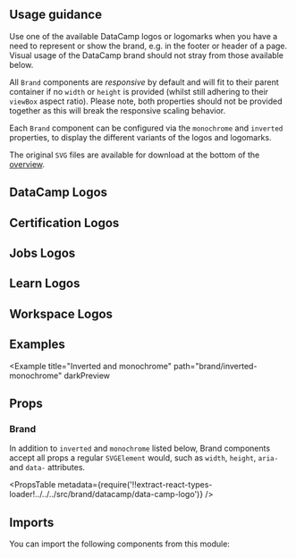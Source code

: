 


<Layout title="Brand" description="A selection of logos and logomarks associated with the DataCamp brand">

## Usage guidance

Use one of the available DataCamp logos or logomarks when you have a need to represent or show the brand, e.g. in the footer or header of a page. Visual usage of the DataCamp brand should not stray from those available below.

All `Brand` components are _responsive_ by default and will fit to their parent container if no `width` or `height` is provided (whilst still adhering to their `viewBox` aspect ratio). Please note, both properties should not be provided together as this will break the responsive scaling behavior.

Each `Brand` component can be configured via the `monochrome` and `inverted` properties, to display the different variants of the logos and logomarks.

The original `SVG` files are available for download at the bottom of the [overview](#available-datacamp-logos).

## DataCamp Logos

<BrandGrid brandType="DataCamp" />

## Certification Logos

<BrandGrid brandType="Certification" />

## Jobs Logos

<BrandGrid brandType="Jobs" />

## Learn Logos

<BrandGrid brandType="Learn" />

## Workspace Logos

<BrandGrid brandType="Workspace" />

## Examples

<Example title="Basic usage" path="brand/basic-usage">
  <BasicUsage />
</Example>

<Example title="Custom size" path="brand/custom-size">
  <CustomSize />
</Example>

<Example title="Monochrome" path="brand/monochrome">
  <Monochrome />
</Example>

<Example title="Inverted" path="brand/inverted" darkPreview>
  <Inverted />
</Example>

<Example
  title="Inverted and monochrome"
  path="brand/inverted-monochrome"
  darkPreview
>
  <InvertedMonochrome />
</Example>

## Props

### Brand

In addition to `inverted` and `monochrome` listed below, Brand components accept all props a regular `SVGElement` would, such as `width`, `height`, `aria-` and `data-` attributes.

<PropsTable
  metadata={require('!!extract-react-types-loader!../../../src/brand/datacamp/data-camp-logo')}
/>

## Imports

You can import the following components from this module:

<Imports module={BrandExports} path="@datacamp/waffles/brand" />

</Layout>
